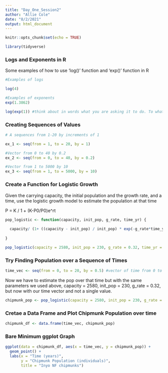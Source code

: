 ```yaml
---
title: "Day_One_Session2"
author: "Allie Cole"
date: "8/2/2021"
output: html_document
---
```


```r
knitr::opts_chunk$set(echo = TRUE)

library(tidyverse)
```

### Logs and Exponents in R

Some examples of how to use 'log()' function and 'exp()' function in R

```r
#Examples of logs 

log(4)

#Examples of exponents 
exp(1.3862)

log(exp(1)) #think about in words what you are asking it to do. To what power do i have to raise e to get a value of e^1 (exp(1))

```

### Creating Sequences of Values 

```r
# A sequences from 1-20 by increments of 1 

ex_1 <- seq(from = 1, to = 20, by = 1)

#Vector from 0 to 40 by 0.2 
ex_2 <- seq(from = 0, to = 40, by = 0.2)

#Vector from 1 to 5000 by 10 
ex_3 <- seq(from = 1, to = 5000, by = 10)

```


### Create a Function for Logistic Growth 

Given the carrying capacity, the initial population and the growth rate, and a time, use the logistic growth model to estimate the population at that time

P = K / 1 + (K-P0/P0)e^rt

```r
pop_logistic <- function(capacity, init_pop, g_rate, time_yr) {
  
  capacity/ (1+ ((capacity - init_pop) / init_pop) * exp(-g_rate*time_yr))
  
}

pop_logistic(capacity = 2580, init_pop = 230, g_rate = 0.32, time_yr = 2.4)

```

### Try Finding Population over a Sequence of Times

```r
time_vec <- seq(from = 0, to = 20, by = 0.5) #vector of time from 0 to 20 that goes by increments of 0.5 years 

```

Now we have to estimate the pop over that time but with the same parameters we used above, capacity = 2580, init_pop = 230, g_rate = 0.32, but now with our time vector and not a single value. 

```r
chipmunk_pop <- pop_logistic(capacity = 2580, init_pop = 230, g_rate = 0.32, time_yr = time_vec)

```


### Cretae a Data Frame and Plot Chipmunk Population over time 

```r
chipmunk_df <- data.frame(time_vec, chipmunk_pop)

```


### Bare Minimum ggplot Graph 

```r
ggplot(data = chipmunk_df, aes(x = time_vec, y = chipmunk_pop)) + 
  geom_point() +
  labs(x = "Time (years)", 
       y = "Chipmunk Population (individuals)", 
       title = "Inyo NF chipmunks")
```












